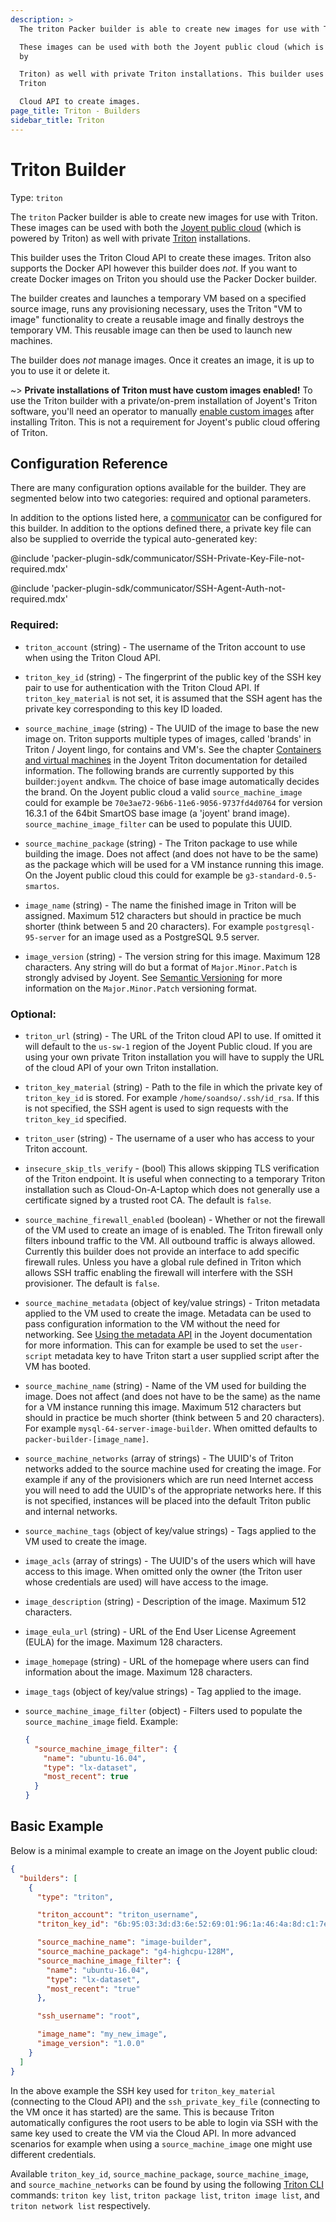 ```yaml
---
description: >
  The triton Packer builder is able to create new images for use with Triton.

  These images can be used with both the Joyent public cloud (which is powered
  by

  Triton) as well with private Triton installations. This builder uses the
  Triton

  Cloud API to create images.
page_title: Triton - Builders
sidebar_title: Triton
---
```


# Triton Builder

Type: `triton`

The `triton` Packer builder is able to create new images for use with Triton.
These images can be used with both the [Joyent public
cloud](https://www.joyent.com/) (which is powered by Triton) as well with
private [Triton](https://github.com/joyent/triton) installations.

This builder uses the Triton Cloud API to create these images. Triton also
supports the Docker API however this builder does _not_. If you want to create
Docker images on Triton you should use the Packer Docker builder.

The builder creates and launches a temporary VM based on a specified source
image, runs any provisioning necessary, uses the Triton "VM to image"
functionality to create a reusable image and finally destroys the temporary VM.
This reusable image can then be used to launch new machines.

The builder does _not_ manage images. Once it creates an image, it is up to you
to use it or delete it.

~> **Private installations of Triton must have custom images enabled!** To
use the Triton builder with a private/on-prem installation of Joyent's Triton
software, you'll need an operator to manually [enable custom
images](https://docs.joyent.com/private-cloud/install/image-management) after
installing Triton. This is not a requirement for Joyent's public cloud offering
of Triton.

## Configuration Reference

There are many configuration options available for the builder. They are
segmented below into two categories: required and optional parameters.

In addition to the options listed here, a
[communicator](/docs/templates/legacy_json_templates/communicators) can be configured for this
builder. In addition to the options defined there, a private key file
can also be supplied to override the typical auto-generated key:

@include 'packer-plugin-sdk/communicator/SSH-Private-Key-File-not-required.mdx'

@include 'packer-plugin-sdk/communicator/SSH-Agent-Auth-not-required.mdx'

### Required:

- `triton_account` (string) - The username of the Triton account to use when
  using the Triton Cloud API.

- `triton_key_id` (string) - The fingerprint of the public key of the SSH key
  pair to use for authentication with the Triton Cloud API. If
  `triton_key_material` is not set, it is assumed that the SSH agent has the
  private key corresponding to this key ID loaded.

- `source_machine_image` (string) - The UUID of the image to base the new
  image on. Triton supports multiple types of images, called 'brands' in
  Triton / Joyent lingo, for contains and VM's. See the chapter [Containers
  and virtual machines](https://docs.joyent.com/public-cloud/instances) in
  the Joyent Triton documentation for detailed information. The following
  brands are currently supported by this builder:`joyent` and`kvm`. The
  choice of base image automatically decides the brand. On the Joyent public
  cloud a valid `source_machine_image` could for example be
  `70e3ae72-96b6-11e6-9056-9737fd4d0764` for version 16.3.1 of the 64bit
  SmartOS base image (a 'joyent' brand image). `source_machine_image_filter`
  can be used to populate this UUID.

- `source_machine_package` (string) - The Triton package to use while
  building the image. Does not affect (and does not have to be the same) as
  the package which will be used for a VM instance running this image. On the
  Joyent public cloud this could for example be `g3-standard-0.5-smartos`.

- `image_name` (string) - The name the finished image in Triton will be
  assigned. Maximum 512 characters but should in practice be much shorter
  (think between 5 and 20 characters). For example `postgresql-95-server` for
  an image used as a PostgreSQL 9.5 server.

- `image_version` (string) - The version string for this image. Maximum 128
  characters. Any string will do but a format of `Major.Minor.Patch` is
  strongly advised by Joyent. See [Semantic Versioning](http://semver.org/)
  for more information on the `Major.Minor.Patch` versioning format.

### Optional:

- `triton_url` (string) - The URL of the Triton cloud API to use. If omitted
  it will default to the `us-sw-1` region of the Joyent Public cloud. If you
  are using your own private Triton installation you will have to supply the
  URL of the cloud API of your own Triton installation.

- `triton_key_material` (string) - Path to the file in which the private key
  of `triton_key_id` is stored. For example `/home/soandso/.ssh/id_rsa`. If
  this is not specified, the SSH agent is used to sign requests with the
  `triton_key_id` specified.

- `triton_user` (string) - The username of a user who has access to your
  Triton account.

- `insecure_skip_tls_verify` - (bool) This allows skipping TLS verification
  of the Triton endpoint. It is useful when connecting to a temporary Triton
  installation such as Cloud-On-A-Laptop which does not generally use a
  certificate signed by a trusted root CA. The default is `false`.

- `source_machine_firewall_enabled` (boolean) - Whether or not the firewall
  of the VM used to create an image of is enabled. The Triton firewall only
  filters inbound traffic to the VM. All outbound traffic is always allowed.
  Currently this builder does not provide an interface to add specific
  firewall rules. Unless you have a global rule defined in Triton which
  allows SSH traffic enabling the firewall will interfere with the SSH
  provisioner. The default is `false`.

- `source_machine_metadata` (object of key/value strings) - Triton metadata
  applied to the VM used to create the image. Metadata can be used to pass
  configuration information to the VM without the need for networking. See
  [Using the metadata
  API](https://docs.joyent.com/private-cloud/instances/using-mdata) in the
  Joyent documentation for more information. This can for example be used to
  set the `user-script` metadata key to have Triton start a user supplied
  script after the VM has booted.

- `source_machine_name` (string) - Name of the VM used for building the
  image. Does not affect (and does not have to be the same) as the name for a
  VM instance running this image. Maximum 512 characters but should in
  practice be much shorter (think between 5 and 20 characters). For example
  `mysql-64-server-image-builder`. When omitted defaults to
  `packer-builder-[image_name]`.

- `source_machine_networks` (array of strings) - The UUID's of Triton
  networks added to the source machine used for creating the image. For
  example if any of the provisioners which are run need Internet access you
  will need to add the UUID's of the appropriate networks here. If this is
  not specified, instances will be placed into the default Triton public and
  internal networks.

- `source_machine_tags` (object of key/value strings) - Tags applied to the
  VM used to create the image.

- `image_acls` (array of strings) - The UUID's of the users which will have
  access to this image. When omitted only the owner (the Triton user whose
  credentials are used) will have access to the image.

- `image_description` (string) - Description of the image. Maximum 512
  characters.

- `image_eula_url` (string) - URL of the End User License Agreement (EULA)
  for the image. Maximum 128 characters.

- `image_homepage` (string) - URL of the homepage where users can find
  information about the image. Maximum 128 characters.

- `image_tags` (object of key/value strings) - Tag applied to the image.

- `source_machine_image_filter` (object) - Filters used to populate the
  `source_machine_image` field. Example:

  ```json
  {
    "source_machine_image_filter": {
      "name": "ubuntu-16.04",
      "type": "lx-dataset",
      "most_recent": true
    }
  }
  ```

## Basic Example

Below is a minimal example to create an image on the Joyent public cloud:

```json
{
  "builders": [
    {
      "type": "triton",

      "triton_account": "triton_username",
      "triton_key_id": "6b:95:03:3d:d3:6e:52:69:01:96:1a:46:4a:8d:c1:7e",

      "source_machine_name": "image-builder",
      "source_machine_package": "g4-highcpu-128M",
      "source_machine_image_filter": {
        "name": "ubuntu-16.04",
        "type": "lx-dataset",
        "most_recent": "true"
      },

      "ssh_username": "root",

      "image_name": "my_new_image",
      "image_version": "1.0.0"
    }
  ]
}
```

In the above example the SSH key used for `triton_key_material` (connecting to
the Cloud API) and the `ssh_private_key_file` (connecting to the VM once it has
started) are the same. This is because Triton automatically configures the root
users to be able to login via SSH with the same key used to create the VM via
the Cloud API. In more advanced scenarios for example when using a
`source_machine_image` one might use different credentials.

Available `triton_key_id`, `source_machine_package`, `source_machine_image`,
and `source_machine_networks` can be found by using the following [Triton
CLI](https://docs.joyent.com/public-cloud/api-access/cloudapi) commands:
`triton key list`, `triton package list`, `triton image list`, and
`triton network list` respectively.
